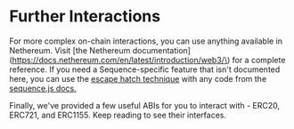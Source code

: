 # Further Interactions

For more complex on-chain interactions, you can use anything available in Nethereum.
Visit [the Nethereum documentation](https://docs.nethereum.com/en/latest/introduction/web3/\) for a complete reference.
If you need a Sequence-specific feature that isn't documented here, you can use the [escape hatch technique](/unity-sdk/wallet/escape-hatch) with any code from the [sequence.js docs.](/wallet)

Finally, we've provided a few useful ABIs for you to interact with - ERC20, ERC721, and ERC1155. Keep reading to see their interfaces.
